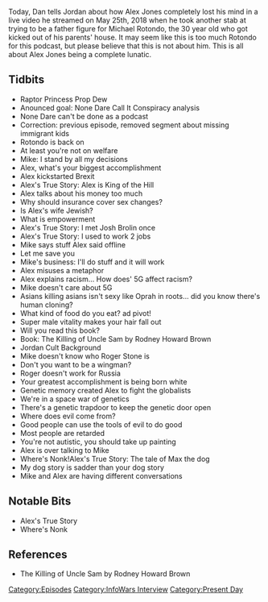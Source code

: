 {{DEFAULTSORT:
    #_EPISODE_0165:Rotondo, Round 2
}}{{Episode
    | title           = Rotondo, Round 2
    | caption         = [https://knowledgefight.libsyn.com/knowledge-fight-rotondo-round-2 Listen to this episode on Libsyn]
    | episodeNumber   = 165
    | length          = 02:20:24
    | airDate         = May 30, 2018
    | episodeType     = [[:Category:InfoWars Interview|InfoWars Interview]], [[:Category:Present Day|Present Day]]
    | appearance      = [[Raptor Princess Prop Dew]], [[Mike Rotondo]], [[Roger Stone]]
    | previousEpisode = [[164: May 25, 2018]]
    | nextEpisode     = [[166: February 2-3, 2009]]
}}

{{Stub}}

Today, Dan tells Jordan about how Alex Jones completely lost his mind in a live video he streamed on May 25th, 2018 when he took another stab at trying to be a father figure for Michael Rotondo, the 30 year old who got kicked out of his parents' house. It may seem like this is too much Rotondo for this podcast, but please believe that this is not about him. This is all about Alex Jones being a complete lunatic.

==Tidbits==

*Raptor Princess Prop Dew
*Anounced goal: None Dare Call It Conspiracy analysis
*None Dare can't be done as a podcast
*Correction: previous episode, removed segment about missing immigrant kids
*Rotondo is back on
*At least you're not on welfare
*Mike: I stand by all my decisions
*Alex, what's your biggest accomplishment
*Alex kickstarted Brexit
*Alex's True Story: Alex is King of the Hill
*Alex talks about his money too much
*Why should insurance cover sex changes?
*Is Alex's wife Jewish?
*What is empowerment
*Alex's True Story: I met Josh Brolin once
*Alex's True Story: I used to work 2 jobs
*Mike says stuff Alex said offline
*Let me save you
*Mike's business: I'll do stuff and it will work
*Alex misuses a metaphor
*Alex explains racism... How does' 5G affect racism?
*Mike doesn't care about 5G
*Asians killing asians isn't sexy like Oprah in roots... did you know there's human cloning?
*What kind of food do you eat? ad pivot!
*Super male vitality makes your hair fall out
*Will you read this book?
*Book: The Killing of Uncle Sam by Rodney Howard Brown
*Jordan Cult Background
*Mike doesn't know who Roger Stone is
*Don't you want to be a wingman?
*Roger doesn't work for Russia
*Your greatest accomplishment is being born white
*Genetic memory created Alex to fight the globalists
*We're in a space war of genetics
*There's a genetic trapdoor to keep the genetic door open
*Where does evil come from?
*Good people can use the tools of evil to do good
*Most people are retarded
*You're not autistic, you should take up painting
*Alex is over talking to Mike
*Where's Nonk!Alex's True Story: The tale of Max the dog
*My dog story is sadder than your dog story
*Mike and Alex are having different conversations

==Notable Bits==

*Alex's True Story
*Where's Nonk

==References==

*The Killing of Uncle Sam by Rodney Howard Brown

[[Category:Episodes]]
[[Category:InfoWars Interview]]
[[Category:Present Day]]
